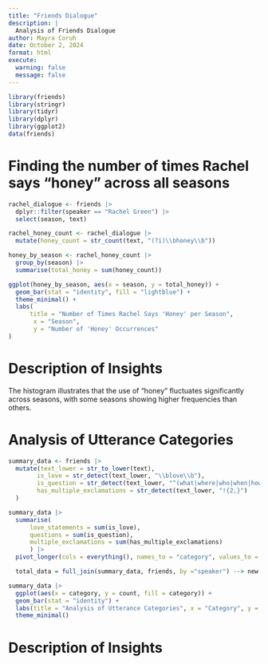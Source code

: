 ```yaml
---
title: "Friends Dialogue"
description: |
  Analysis of Friends Dialogue
author: Mayra Coruh
date: October 2, 2024
format: html
execute:
  warning: false
  message: false
---
```


```r
library(friends)
library(stringr)
library(tidyr)
library(dplyr)
library(ggplot2)
data(friends)
```

# Finding the number of times Rachel says "honey" across all seasons

```r
rachel_dialogue <- friends |>
  dplyr::filter(speaker == "Rachel Green") |>
  select(season, text)

rachel_honey_count <- rachel_dialogue |>
  mutate(honey_count = str_count(text, "(?i)\\bhoney\\b"))

honey_by_season <- rachel_honey_count |>
  group_by(season) |> 
  summarise(total_honey = sum(honey_count))

ggplot(honey_by_season, aes(x = season, y = total_honey)) +
  geom_bar(stat = "identity", fill = "lightblue") +
  theme_minimal() +
  labs(
      title = "Number of Times Rachel Says 'Honey' per Season",
       x = "Season",
       y = "Number of 'Honey' Occurrences"
)

```

# Description of Insights 
The histogram illustrates that the use of "honey" fluctuates significantly across seasons, with some seasons showing higher frequencies than others.   

# Analysis of Utterance Categories

```r
summary_data <- friends |>
  mutate(text_lower = str_to_lower(text),  
        is_love = str_detect(text_lower, "\\blove\\b"),
        is_question = str_detect(text_lower, "^(what|where|who|when|how)"),
        has_multiple_exclamations = str_detect(text_lower, "!{2,}")
  )

summary_data |>
  summarise(
      love_statements = sum(is_love),
      questions = sum(is_question),
      multiple_exclamations = sum(has_multiple_exclamations)
      ) |>
  pivot_longer(cols = everything(), names_to = "category", values_to = "count")

  total_data = full_join(summary_data, friends, by ="speaker") --> new fata frame that has count and category columns. the problem is that the category is not in summary_data

summary_data |>
  ggplot(aes(x = category, y = count, fill = category)) +
  geom_bar(stat = "identity") +
  labs(title = "Analysis of Utterance Categories", x = "Category", y = "Count") +
  theme_minimal()
```
# Description of Insights 


